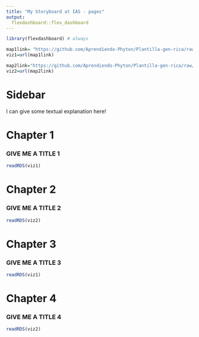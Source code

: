 ```yaml
---
title: "My Storyboard at IAS - pages"
output: 
  flexdashboard::flex_dashboard
---
```


```r
library(flexdashboard) # always
```

<!-- links -->
```r
map1link= "https://github.com/Aprendiendo-Phyton/Plantilla-gen-rica/raw/refs/heads/main/map1.rds"
viz1=url(map1link)

map2link="https://github.com/Aprendiendo-Phyton/Plantilla-gen-rica/raw/refs/heads/main/map1.rds"
viz2=url(map2link)
```

Sidebar {.sidebar}
=====================================


I can give some textual explanation here!

Chapter 1
===================================== 



### GIVE ME A TITLE 1

```r
readRDS(viz1)
```


Chapter 2
===================================== 



### GIVE ME A TITLE 2

```r
readRDS(viz2)
```

Chapter 3
===================================== 


### GIVE ME A TITLE 3

```r
readRDS(viz1)
```

Chapter 4
===================================== 


### GIVE ME A TITLE 4

```r
readRDS(viz2)
```

